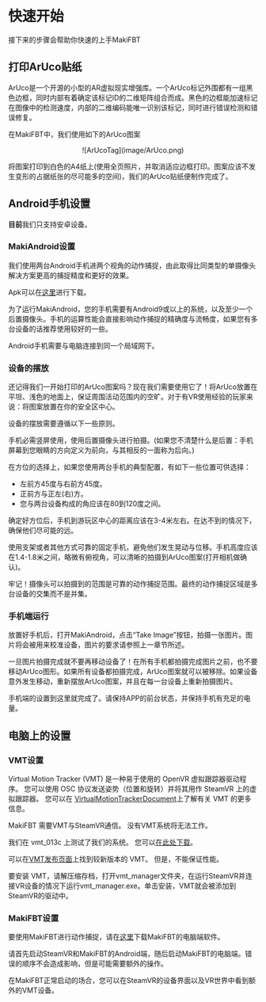 # 快速开始

接下来的步骤会帮助你快速的上手MakiFBT

## 打印ArUco贴纸

ArUco是一个开源的小型的AR虚拟现实增强库。一个ArUco标记外围都有一组黑色边框，同时内部有着确定该标记ID的二维矩阵组合而成。黑色的边框能加速标记在图像中的检测速度，内部的二维编码能唯一识别该标记，同时进行错误检测和错误修复。

在MakiFBT中，我们使用如下的ArUco图案

<center>![ArUcoTag](image/ArUco.png)</center>

将图案打印到白色的A4纸上(使用全页照片，并取消适应边框打印。图案应该不发生变形的占据纸张的尽可能多的空间)，我们的ArUco贴纸便制作完成了。

## Android手机设置

**目前**我们只支持安卓设备。

### MakiAndroid设置

我们使用两台Android手机进两个视角的动作捕捉，由此取得比同类型的单摄像头解决方案更高的捕捉精度和更好的效果。

Apk可以在[这里](https://drive.google.com/drive/my-drive)进行下载。

为了运行MakiAndroid，您的手机需要有Android9或以上的系统，以及至少一个后置摄像头。手机的运算性能会直接影响动作捕捉的精确度与流畅度，如果您有多台设备的话推荐使用较好的一些。

Android手机需要与电脑连接到同一个局域网下。

### 设备的摆放

还记得我们一开始打印的ArUco图案吗？现在我们需要使用它了！将ArUco放置在平坦、浅色的地面上，保证周围活动范围内的空旷。对于有VR使用经验的玩家来说：将图案放置在你的安全区中心。

设备的摆放需要遵循以下一些原则。

手机必需竖屏使用，使用后置摄像头进行拍摄。(如果您不清楚什么是后置：手机屏幕到您眼睛的方向定义为前向，与其相反的一面称为后向。)

在方位的选择上，如果您使用两台手机的典型配置，有如下一些位置可供选择：

- 左前方45度与右前方45度。
- 正前方与正左(右)方。
- 您与两台设备构成的角应该在80到120度之间。

确定好方位后，手机到游玩区中心的距离应该在3-4米左右。在达不到的情况下，确保他们尽可能的远。

使用支架或者其他方式可靠的固定手机，避免他们发生晃动与位移。手机高度应该在1.4-1.8米之间，略微有俯视角，可以清晰的拍摄到ArUco图案(打开相机做确认)。

牢记！摄像头可以拍摄到的范围是可靠的动作捕捉范围。最终的动作捕捉区域是多台设备的交集而不是并集。

### 手机端运行

放置好手机后，打开MakiAndroid，点击“Take Image”按钮，拍摄一张图片。图片将会被用来校准设备，图片的要求请参照上一章节所述。

一旦图片拍摄完成就不要再移动设备了！在所有手机都拍摄完成图片之前，也不要移动ArUco图形。如果所有设备都拍摄完成，ArUco图案就可以被移除。如果设备意外发生移动，重新摆放ArUco图案，并且在每一台设备上重新拍摄图片。

手机端的设置到这里就完成了。请保持APP的前台状态，并保持手机有充足的电量。

## 电脑上的设置

### VMT设置

Virtual Motion Tracker (VMT) 是一种易于使用的 OpenVR 虚拟跟踪器驱动程序。 您可以使用 OSC 协议发送姿势（位置和旋转）并将其用作 SteamVR 上的虚拟跟踪器。 您可以在 [VirtualMotionTrackerDocument](https://gpsnmeajp.github.io/VirtualMotionTrackerDocument/)上了解有关 VMT 的更多信息。

MakiFBT 需要VMT与SteamVR通信。 没有VMT系统将无法工作。

我们在 vmt_013c 上测试了我们的系统。 您可以[在此处下载](https://github.com/gpsnmeajp/VirtualMotionTracker/releases/download/v0.13c/vmt_013c.zip)。

可以在[VMT发布页面](https://github.com/gpsnmeajp/VirtualMotionTracker/releases)上找到较新版本的 VMT。 但是，不能保证性能。

要安装 VMT，请解压缩存档，打开vmt_manager文件夹，在运行SteamVR并连接VR设备的情况下运行vmt_manager.exe。单击安装，VMT就会被添加到SteamVR的驱动中。

### MakiFBT设置

要使用MakiFBT进行动作捕捉，请在[这里](https://drive.google.com/drive/my-drive)下载MakiFBT的电脑端软件。

请首先启动SteamVR和MakiFBT的Android端，随后启动MakiFBT的电脑端。错误的顺序不会造成影响，但是可能需要额外的操作。

在MakiFBT正常启动的场合，您可以在SteamVR的设备界面以及VR世界中看到额外的VMT设备。
